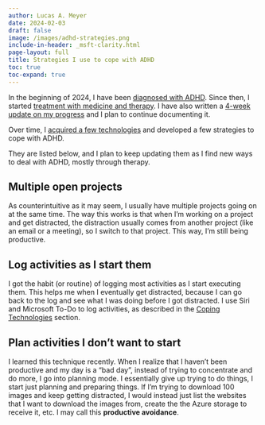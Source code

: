 ```yaml
---
author: Lucas A. Meyer
date: 2024-02-03
draft: false
image: /images/adhd-strategies.png
include-in-header: _msft-clarity.html
page-layout: full
title: Strategies I use to cope with ADHD
toc: true
toc-expand: true
---
```

<article data-clarity-region="article">

In the beginning of 2024, I have been [diagnosed with ADHD](2024-01-04-adhd.qmd). Since then, I started [treatment with medicine and therapy](2024-01-19-adhd-treatment.qmd). I have also written a [4-week update on my progress](2024-02-10-adhd-treatment-4-week.qmd) and I plan to continue documenting it. 

Over time, I [acquired a few technologies](2024-02-02-adhd-coping-technologies.qmd) and developed a few strategies to cope with ADHD. 

They are listed below, and I plan to keep updating them as I find new ways to deal with ADHD, mostly through therapy.

## Multiple open projects
 
As counterintuitive as it may seem, I usually have multiple projects going on at the same time. The way this works is that when I'm working on a project and get distracted, the distraction usually comes from another project (like an email or a meeting), so I switch to that project. This way, I'm still being productive.

## Log activities as I start them

 I got the habit (or routine) of logging most activities as I start executing them. This helps me when I eventually get distracted, because I can go back to the log and see what I was doing before I got distracted. I use Siri and Microsoft To-Do to log activities, as described in the [Coping Technologies](#coping-technologies) section.

## Plan activities I don't want to start 

I learned this technique recently. When I realize that I haven't been productive and my day is a "bad day", instead of trying to concentrate and do more, I go into planning mode. I essentially give up trying to do things, I start just planning and preparing things. If I'm trying to download 100 images and keep getting distracted, I would instead just list the websites that I want to download the images from, create the the Azure storage to receive it, etc. I may call this **productive avoidance**.

</article>